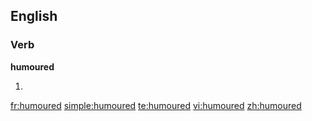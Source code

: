 ==English==

===Verb===
'''humoured'''

#{{past of|humour}}

[[fr:humoured]]
[[simple:humoured]]
[[te:humoured]]
[[vi:humoured]]
[[zh:humoured]]